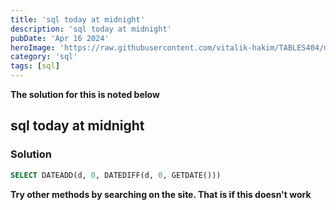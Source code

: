 ```yaml
---
title: 'sql today at midnight'
description: 'sql today at midnight'
pubDate: 'Apr 16 2024'
heroImage: 'https://raw.githubusercontent.com/vitalik-hakim/TABLES404/main/error_b/sql.png'
category: 'sql'
tags: [sql]
---
```


**The solution for this is noted below**

## sql today at midnight

### Solution

```sql
SELECT DATEADD(d, 0, DATEDIFF(d, 0, GETDATE()))
```

**Try other methods by searching on the site. That is if this doesn't work**
